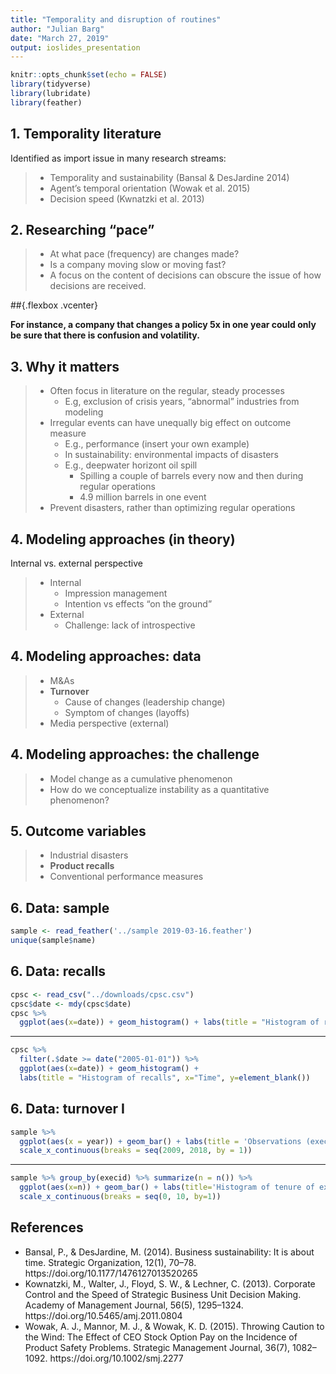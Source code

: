 ```yaml
---
title: "Temporality and disruption of routines"
author: "Julian Barg"
date: "March 27, 2019"
output: ioslides_presentation
---
```


```r
knitr::opts_chunk$set(echo = FALSE)
library(tidyverse)
library(lubridate)
library(feather)
```

## 1. Temporality literature

Identified as import issue in many research streams:

> - Temporality and sustainability (Bansal & DesJardine 2014)
> - Agent's temporal orientation (Wowak et al. 2015)
> - Decision speed (Kwnatzki et al. 2013)

## 2. Researching "pace"

> - At what pace (frequency) are changes made?
> - Is a company moving slow or moving fast?
> - A focus on the content of decisions can obscure the issue of how decisions are received.

##{.flexbox .vcenter}

<b>
For instance, a company that changes a policy 5x in one year could only be sure that there is confusion and volatility.
</b>

## 3. Why it matters

> - Often focus in literature on the regular, steady processes
>   - E.g, exclusion of crisis years, "abnormal" industries from modeling
> - Irregular events can have unequally big effect on outcome measure
>     - E.g., performance (insert your own example)
>     - In sustainability: environmental impacts of disasters
>     - E.g., deepwater horizont oil spill
>         - Spilling a couple of barrels every now and then during regular operations
>         - 4.9 million barrels in one event
> - Prevent disasters, rather than optimizing regular operations

## 4. Modeling approaches (in theory)

Internal vs. external perspective

> - Internal
>     - Impression management
>     - Intention vs effects "on the ground"
> - External
>     - Challenge: lack of introspective

## 4. Modeling approaches: data

> - M&As 
> - <div class="red2"><b>Turnover</b></div>
>     - Cause of changes (leadership change)
>     - Symptom of changes (layoffs)
> - Media perspective (external)

## 4. Modeling approaches: the challenge

> - Model change as a cumulative phenomenon
> - How do we conceptualize instability as a quantitative phenomenon?

## 5. Outcome variables

> - Industrial disasters
> - <div class="red2"><b>Product recalls</b></div>
> - Conventional performance measures

## 6. Data: sample{.smaller}

```r
sample <- read_feather('../sample 2019-03-16.feather')
unique(sample$name)
```

## 6. Data: recalls{.smaller}

```r
cpsc <- read_csv("../downloads/cpsc.csv")
cpsc$date <- mdy(cpsc$date)
cpsc %>%
  ggplot(aes(x=date)) + geom_histogram() + labs(title = "Histogram of recalls", x="Time", y=element_blank())
``` 

---

```r
cpsc %>%
  filter(.$date >= date("2005-01-01")) %>%
  ggplot(aes(x=date)) + geom_histogram() + 
  labs(title = "Histogram of recalls", x="Time", y=element_blank())
```

## 6. Data: turnover I{.smaller}

```r
sample %>%
  ggplot(aes(x = year)) + geom_bar() + labs(title = 'Observations (executives) per year') + 
  scale_x_continuous(breaks = seq(2009, 2018, by = 1))
```

---

```r
sample %>% group_by(execid) %>% summarize(n = n()) %>%
  ggplot(aes(x=n)) + geom_bar() + labs(title='Histogram of tenure of executives') + 
  scale_x_continuous(breaks = seq(0, 10, by=1))
```

## References
- Bansal, P., & DesJardine, M. (2014). Business sustainability: It is about time. Strategic Organization, 12(1), 70–78. https://doi.org/10.1177/1476127013520265
- Kownatzki, M., Walter, J., Floyd, S. W., & Lechner, C. (2013). Corporate Control and the Speed of Strategic Business Unit Decision Making. Academy of Management Journal, 56(5), 1295–1324. https://doi.org/10.5465/amj.2011.0804
- Wowak, A. J., Mannor, M. J., & Wowak, K. D. (2015). Throwing Caution to the Wind: The Effect of CEO Stock Option Pay on the Incidence of Product Safety Problems. Strategic Management Journal, 36(7), 1082–1092. https://doi.org/10.1002/smj.2277

